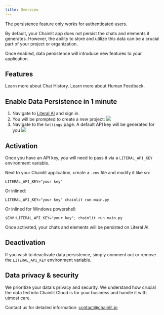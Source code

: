 ```yaml
---
title: Overview
---
```


<Note>
  The persistence feature only works for authenticated users.
</Note>


By default, your Chainlit app does not persist the chats and elements it generates. However, the ability to store and utilize this data can be a crucial part of your project or organization.

Once enabled, data persistence will introduce new features to your application.

## Features

<CardGroup cols={2}>
  <Card
    title="Chat History"
    icon="clock-rotate-left"
    color="#ea5a0c"
    href="/data-persistence/history"
  >
    Learn more about Chat History.
  </Card>
  <Card
    title="Human Feedback"
    icon="thumbs-up"
    color="#0285c7"
    href="/data-persistence/feedback"
  >
    Learn more about Human Feedback.
  </Card>
</CardGroup>

## Enable Data Persistence in 1 minute

1. Navigate to [Literal AI](https://cloud.getliteral.ai) and sign in.
2. You will be prompted to create a new project:
   <Frame caption="Project Creation Screen">
     <img src="/images/create-project.png" />
   </Frame>
3. Navigate to the `Settings` page. A default API key will be generated for you
   <Frame caption="Project API Key">
     <img src="/images/api-key.png" />
   </Frame>

## Activation

Once you have an API key, you will need to pass it via a `LITERAL_API_KEY` environment variable.

Next to your Chainlit application, create a `.env` file and modify it like so:

```shell .env
LITERAL_API_KEY="your key"
```

Or inlined:

```shell
LITERAL_API_KEY="your key" chainlit run main.py
```

Or inlined for Windows powershell:

```shell
$ENV:LITERAL_API_KEY="your key"; chainlit run main.py
```

Once activated, your chats and elements will be persisted on Literal AI.

## Deactivation

If you wish to deactivate data persistence, simply comment out or remove the `LITERAL_API_KEY` environment variable.

## Data privacy & security

We prioritize your data's privacy and security. We understand how crucial the data fed into Chainlit Cloud is for your business and handle it with utmost care.

Contact us for detailed information: contact@chainlit.io

